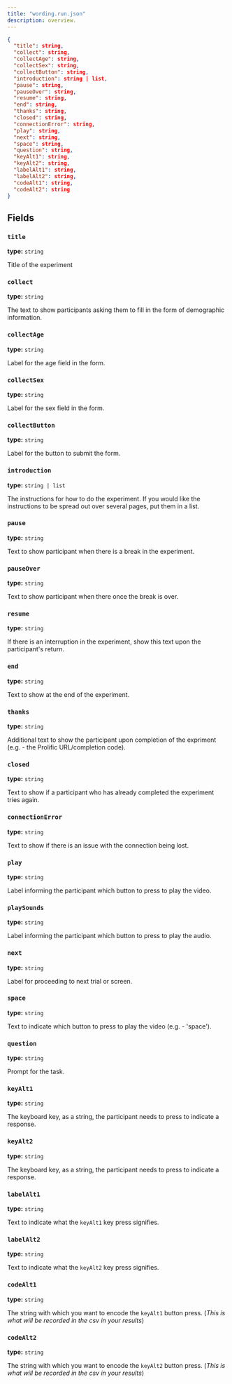 ```yaml
---
title: "wording.run.json"
description: overview.
---
```


```json title="wording.new.json"
{
  "title": string,
  "collect": string,
  "collectAge": string,
  "collectSex": string,
  "collectButton": string,
  "introduction": string | list,
  "pause": string,
  "pauseOver": string,
  "resume": string,
  "end": string,
  "thanks": string,
  "closed": string,
  "connectionError": string,
  "play": string,
  "next": string,
  "space": string,
  "question": string,
  "keyAlt1": string,
  "keyAlt2": string,
  "labelAlt1": string,
  "labelAlt2": string,
  "codeAlt1": string,
  "codeAlt2": string
}
```


## Fields

### `title`
**type:** `string`

Title of the experiment

### `collect`
**type:** `string`

The text to show participants asking them to fill in the form of demographic information.

### `collectAge` <Badge text="optional" variant="tip" size="small" />
**type:** `string`

Label for the age field in the form.

### `collectSex` <Badge text="optional" variant="tip" size="small" />
**type:** `string`

Label for the sex field in the form.

### `collectButton`
**type:** `string`

Label for the button to submit the form.

### `introduction`
**type:** `string | list`

The instructions for how to do the experiment. If you would like the instructions to be spread out over several pages, put them in a list.

### `pause`
**type:** `string`

Text to show participant when there is a break in the experiment.

### `pauseOver`
**type:** `string`

Text to show participant when there once the break is over.

### `resume`
**type:** `string`

If there is an interruption in the experiment, show this text upon the participant's return.

### `end`
**type:** `string`

Text to show at the end of the experiment.

### `thanks`
**type:** `string`

Additional text to show the participant upon completion of the expriment (e.g. - the Prolific URL/completion code).

### `closed`
**type:** `string`

Text to show if a participant who has already completed the experiment tries again.

### `connectionError`
**type:** `string`

Text to show if there is an issue with the connection being lost.

### `play` <Badge text="optional" variant="tip" size="small" />
**type:** `string`

Label informing the participant which button to press to play the video.

### `playSounds` <Badge text="optional" variant="tip" size="small" />
**type:** `string`

Label informing the participant which button to press to play the audio.

### `next`
**type:** `string`

Label for proceeding to next trial or screen.

### `space`
**type:** `string`

Text to indicate which button to press to play the video (e.g. - 'space').

### `question`
**type:** `string`

Prompt for the task.

### `keyAlt1`
**type:** `string`

The keyboard key, as a string, the participant needs to press to indicate a response.

### `keyAlt2`
**type:** `string`

The keyboard key, as a string, the participant needs to press to indicate a response.

### `labelAlt1`
**type:** `string`

Text to indicate what the `keyAlt1` key press signifies.

### `labelAlt2`
**type:** `string`

Text to indicate what the `keyAlt2` key press signifies.

### `codeAlt1`
**type:** `string`

The string with which you want to encode the `keyAlt1` button press. (*This is what will be recorded in the csv in your results*)

### `codeAlt2`
**type:** `string`

The string with which you want to encode the `keyAlt2` button press. (*This is what will be recorded in the csv in your results*)